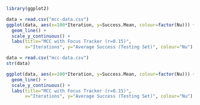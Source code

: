 ```r
library(ggplot2)
```

```r
data = read.csv("mcc-data.csv")
ggplot(data, aes(x=100*Iteration, y=Success.Mean, colour=factor(Nu))) +
  geom_line() +
  scale_y_continuous() +
  labs(title="MCC with Focus Tracker (r=0.15)",
       x="Iterations", y="Average Success (Testing Set)", colour="Nu")
```

```r
data = read.csv("mcc-data.csv")
str(data)

ggplot(data, aes(x=100*Iteration, y=Success.Mean, colour=factor(Nu))) +
  geom_line() +
  scale_y_continuous() +
  labs(title="MCC with Focus Tracker (r=0.15)",
       x="Iterations", y="Average Success (Testing Set)", colour="Nu")
```